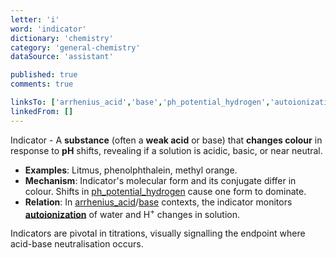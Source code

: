 ```yaml
---
letter: 'i'
word: 'indicator'
dictionary: 'chemistry'
category: 'general-chemistry'
dataSource: 'assistant'

published: true
comments: true

linksTo: ['arrhenius_acid','base','ph_potential_hydrogen','autoionization']
linkedFrom: []
---
```


<a id="indicator">Indicator</a> - A **substance** (often a **weak acid** or base) that **changes colour** in response to **pH** shifts, revealing if a solution is acidic, basic, or near neutral.

- **Examples**: Litmus, phenolphthalein, methyl orange.
- **Mechanism**: Indicator's molecular form and its conjugate differ in colour. Shifts in [ph_potential_hydrogen](#ph_potential_hydrogen) cause one form to dominate.
- **Relation**: In [arrhenius_acid](#arrhenius_acid)/[base](#base) contexts, the indicator monitors **[autoionization](#autoionization)** of water and H<sup>+</sup> changes in solution.

<Alert type='note'>
Indicators are pivotal in titrations, visually signalling the endpoint where acid-base neutralisation occurs.
</Alert>

